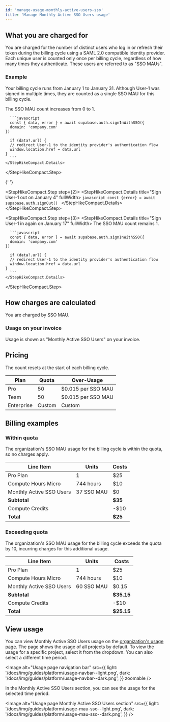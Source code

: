 ```yaml
---
id: 'manage-usage-monthly-active-users-sso'
title: 'Manage Monthly Active SSO Users usage'
---
```


## What you are charged for

You are charged for the number of distinct users who log in or refresh their token during the billing cycle using a SAML 2.0 compatible identity provider. Each unique user is counted only once per billing cycle, regardless of how many times they authenticate. These users are referred to as "SSO MAUs".

### Example

Your billing cycle runs from January 1 to January 31. Although User-1 was signed in multiple times, they are counted as a single SSO MAU for this billing cycle.

<StepHikeCompact>
  <StepHikeCompact.Step step={1}>
    <StepHikeCompact.Details title="Sign User-1 in on January 3" fullWidth>
      The SSO MAU count increases from 0 to 1.

      ```javascript
      const { data, error } = await supabase.auth.signInWithSSO({
      domain: 'company.com'
    })

      if (data?.url) {
      // redirect User-1 to the identity provider's authentication flow
      window.location.href = data.url
    }
      ```
    </StepHikeCompact.Details>

  </StepHikeCompact.Step>

{' '}

<StepHikeCompact.Step step={2}>
  <StepHikeCompact.Details title="Sign User-1 out on January 4" fullWidth>
    ```javascript const {error} = await supabase.auth.signOut() ```
  </StepHikeCompact.Details>
</StepHikeCompact.Step>

  <StepHikeCompact.Step step={3}>
    <StepHikeCompact.Details title="Sign User-1 in again on January 17" fullWidth>
      The SSO MAU count remains 1.

      ```javascript
      const { data, error } = await supabase.auth.signInWithSSO({
      domain: 'company.com'
    })

      if (data?.url) {
      // redirect User-1 to the identity provider's authentication flow
      window.location.href = data.url
    }
      ```
    </StepHikeCompact.Details>

  </StepHikeCompact.Step>
</StepHikeCompact>

## How charges are calculated

You are charged by SSO MAU.

### Usage on your invoice

Usage is shown as "Monthly Active SSO Users" on your invoice.

## Pricing

<PricingMauSso/>

<Admonition type="note">

The count resets at the start of each billing cycle.

</Admonition>

| Plan       | Quota  | Over-Usage         |
| ---------- | ------ | ------------------ |
| Pro        | 50     | $0.015 per SSO MAU |
| Team       | 50     | $0.015 per SSO MAU |
| Enterprise | Custom | Custom             |

## Billing examples

### Within quota

The organization's SSO MAU usage for the billing cycle is within the quota, so no charges apply.

| Line Item                | Units      | Costs   |
| ------------------------ | ---------- | ------- |
| Pro Plan                 | 1          | $25     |
| Compute Hours Micro      | 744 hours  | $10     |
| Monthly Active SSO Users | 37 SSO MAU | $0      |
| **Subtotal**             |            | **$35** |
| Compute Credits          |            | -$10    |
| **Total**                |            | **$25** |

### Exceeding quota

The organization's SSO MAU usage for the billing cycle exceeds the quota by 10, incurring charges for this additional usage.

| Line Item                | Units      | Costs      |
| ------------------------ | ---------- | ---------- |
| Pro Plan                 | 1          | $25        |
| Compute Hours Micro      | 744 hours  | $10        |
| Monthly Active SSO Users | 60 SSO MAU | $0.15      |
| **Subtotal**             |            | **$35.15** |
| Compute Credits          |            | -$10       |
| **Total**                |            | **$25.15** |

## View usage

You can view Monthly Active SSO Users usage on the [organization's usage page](https://supabase.com/dashboard/org/_/usage). The page shows the usage of all projects by default. To view the usage for a specific project, select it from the dropdown. You can also select a different time period.

<Image
  alt="Usage page navigation bar"
  src={{
    light: '/docs/img/guides/platform/usage-navbar--light.png',
    dark: '/docs/img/guides/platform/usage-navbar--dark.png',
  }}
  zoomable
/>

In the Monthly Active SSO Users section, you can see the usage for the selected time period.

<Image
  alt="Usage page Monthly Active SSO Users section"
  src={{
    light: '/docs/img/guides/platform/usage-mau-sso--light.png',
    dark: '/docs/img/guides/platform/usage-mau-sso--dark.png',
  }}
/>
